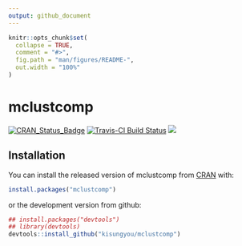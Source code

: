 ```yaml
---
output: github_document
---
```


<!-- README.md is generated from README.Rmd. Please edit that file -->

```r
knitr::opts_chunk$set(
  collapse = TRUE,
  comment = "#>",
  fig.path = "man/figures/README-",
  out.width = "100%"
)
```
# mclustcomp

[![CRAN_Status_Badge](http://www.r-pkg.org/badges/version/mclustcomp?color=green)](https://cran.r-project.org/package=mclustcomp)
[![Travis-CI Build Status](https://travis-ci.org/kisungyou/mclustcomp.svg?branch=master)](https://travis-ci.org/kisungyou/mclustcomp)
[![](https://cranlogs.r-pkg.org/badges/mclustcomp)](https://cran.r-project.org/package=mclustcomp)

## Installation

You can install the released version of mclustcomp from [CRAN](https://CRAN.R-project.org) with:

``` r
install.packages("mclustcomp")
```
or the development version from github:
```r
## install.packages("devtools")
## library(devtools)
devtools::install_github("kisungyou/mclustcomp")
```
